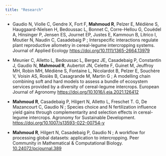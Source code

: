 ```yaml
---
title: "Research"
---
```




* Gaudio N, Violle C, Gendre X, Fort F, **Mahmoud R**, Pelzer E, Médiène S, Hauggaard-Nielsen H, Bedoussac L, Bonnet C, Corre-Hellou G, Couëdel A, Hinsinger P, Jensen ES, Journet EP, Justes E, Kammoun B, Litrico I, Moutier N, Naudin C, Casadebaig P ; Interspecific interactions regulate plant reproductive allometry in cereal-legume intercropping systems. Journal of Applied Ecology 
[https://doi.org/10.1111/1365-2664.13979](https://doi.org/10.1111/1365-2664.13979)

* Meunier C, Alletto L, Bedoussac L, Bergez JE, Casadebaig P, Constantin J, Gaudio N, **Mahmoud R**, Aubertot JN, Celette F, Guinet M, Jeuffroy MH, Robin MH, Médiène S, Fontaine L, Nicolardot B, Pelzer E, Souchère V, Voisin AS, Rosiès B, Casagrande M, Martin G ; A modelling chain combining soft and hard models to assess a bundle of ecosystem services provided by a diversity of cereal-legume intercrops. European Journal of Agronomy [https://doi.org/10.1016/j.eja.2021.126412](https://doi.org/10.1016/j.eja.2021.126412)

* **Mahmoud R**, Casadebaig P, Hilgert N, Alletto L, Freschet T. G, De Mazancourt C, Gaudio N ; Species choice and N fertilization influence yield gains through complementarity and selection effects in cereal-legume intercrops. Agronomy for Sustainable Development. [https://doi.org/10.1007/s13593-022-00754-y](https://doi.org/10.1007/s13593-022-00754-y)

* **Mahmoud R**, Hilgert N, Casadebaig P, Gaudio N ; A workflow for processing global datasets: application to intercropping. Peer Community in Mathematical & Computational Biology.
[10.24072/pcjournal.389](10.24072/pcjournal.389)

<!-- <img src="images/mahmoud_photo.png" alt="mpe" width = "180px" align="right"> </img> -->
